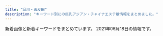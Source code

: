 ```yaml
---
title: "品川・五反田"
description: "キーワード別にの巨乳アジアン・チャイナエステ嬢情報をまとめました。"
---
```


新着画像と新着キーワードをまとめています。
2021年06月18日の情報です。

<DmmAffiliateIns />
<KeywordTable
  shops={
    [
    {
        "keywords": {
            "85": 2,
            "E": 8,
            "88": 2,
            "87": 4,
            "86": 2
        },
        "station": "JR\u4e94\u53cd\u7530\u99c5\u897f\u53e3",
        "img_links": [
            "http://es-mirei.com/staffPhoto/s20170908125528.jpg",
            "http://es-mirei.com/images/returnStaffBtn.png",
            "http://es-mirei.com/staffPhoto/s20170728165536.jpg",
            "http://es-mirei.com/staffPhoto/s20180209180323.jpg",
            "http://es-mirei.com/images/s3Slider1Images/02.jpg",
            "http://es-mirei.com/staffPhoto/s20170911152114.jpg",
            "http://es-mirei.com/staffPhoto/s20170911152129.jpg",
            "http://es-mirei.com/staffPhoto/b20170908125528.jpg",
            "http://es-mirei.com/staffPhoto/b20170728165256.jpg",
            "http://es-mirei.com/images/store/03.jpg",
            "http://es-mirei.com/staffPhoto/b20170728165536.jpg",
            "http://es-mirei.com/images/store/05.jpg",
            "http://es-mirei.com/images/store/06.jpg",
            "http://es-mirei.com/staffPhoto/s20170728165256.jpg",
            "http://es-mirei.com/images/store/02.jpg",
            "http://es-mirei.com/images/store/04.jpg",
            "http://es-mirei.com/images/s3Slider1Images/03.jpg",
            "http://es-mirei.com/staffPhoto/b20180209180323.jpg",
            "http://es-mirei.com/images/noImg.jpg",
            "http://es-mirei.com/staffPhoto/b20170911152129.jpg",
            "http://es-mirei.com/images/store/01.jpg",
            "http://es-mirei.com/images/s3Slider1Images/01.jpg",
            "http://es-mirei.com/staffPhoto/s20180613122502.jpg",
            "http://es-mirei.com/staffPhoto/s20170728165302.jpg",
            "http://es-mirei.com/staffPhoto/b20170911152114.jpg",
            "http://es-mirei.com/staffPhoto/b20180613122502.jpg",
            "http://es-mirei.com/staffPhoto/b20170728165302.jpg"
        ],
        "url": "http://es-mirei.com/",
        "name": "\u7f8e\u4f36"
    },
    {
        "url": "http://gotanda.pepper.jp/",
        "name": "\u4e94\u53cd\u7530\u30e1\u30c7\u30a3\u30ab\u30eb\u30a8\u30f3",
        "station": "JR\u4e94\u53cd\u7530\u99c5\u897f\u53e3",
        "keywords": {},
        "img_links": [
            "http://gotanda.pepper.jp/m02272.jpg",
            "http://gotanda.pepper.jp/1-01.png",
            "http://gotanda.pepper.jp/m173.jpg",
            "http://gotanda.pepper.jp/20151109231038834554.jpg",
            "http://gotanda.pepper.jp/m048.png",
            "http://gotanda.pepper.jp/m049.png",
            "http://gotanda.pepper.jp/gotanda001.jpg"
        ]
    },
    {
        "img_links": [
            "http://www.kenkou-house.info/img/s21.jpg",
            "http://www.kenkou-house.info/img/door.png",
            "http://www.kenkou-house.info/img/s33.jpg",
            "http://www.kenkou-house.info/img/s91.jpg",
            "http://www.kenkou-house.info/img/Himawari_468_60.png",
            "http://www.kenkou-house.info/img/m4.png",
            "http://www.kenkou-house.info/img/s61.jpg",
            "http://www.kenkou-house.info/img/body-.png",
            "http://www.kenkou-house.info/img/s7.jpg",
            "http://www.kenkou-house.info/img/s1.jpg",
            "http://www.kenkou-house.info/img/s13.jpg",
            "http://www.kenkou-house.info/img/m5.png",
            "http://www.kenkou-house.info/img/m7.png",
            "http://www.kenkou-house.info/img/Himawari_200_40.png",
            "http://www.kenkou-house.info/img/m2.png",
            "http://www.kenkou-house.info/img/m1.png",
            "http://www.kenkou-house.info/img/s12.jpg",
            "http://www.kenkou-house.info/img/m8.png",
            "http://www.kenkou-house.info/img/s20.jpg",
            "http://www.kenkou-house.info/img/s16.jpg",
            "http://www.kenkou-house.info/img/s17.jpg",
            "http://www.kenkou-house.info/img/head.png",
            "http://www.kenkou-house.info/img/s11.jpg",
            "http://www.kenkou-house.info/img/s22.jpg",
            "http://www.kenkou-house.info/img/s.png",
            "http://www.kenkou-house.info/img/s4.jpg",
            "http://www.kenkou-house.info/img/s14.jpg",
            "http://www.kenkou-house.info/img/bottmo-ritght.png",
            "http://www.kenkou-house.info/img/m3.png",
            "http://www.kenkou-house.info/img/bottmo-left.png",
            "http://www.kenkou-house.info/img/s15.jpg",
            "http://www.kenkou-house.info/img/play.png",
            "http://www.kenkou-house.info/img/Himawari_160_45.png",
            "http://www.kenkou-house.info/img/Himawari_88_31.png",
            "http://www.kenkou-house.info/img/m6.png"
        ],
        "name": "\u3072\u307e\u308f\u308a",
        "url": "http://www.kenkou-house.info/",
        "station": "JR\u4e94\u53cd\u7530\u99c5\u6771\u53e3",
        "keywords": {
            "C": 8
        }
    },
    {
        "name": "\u82b1\u8863",
        "url": "https://hanagoromo.tyo.cm/",
        "keywords": {},
        "station": "JR\u4e94\u53cd\u7530\u99c5",
        "img_links": []
    },
    {
        "img_links": [
            "http://p-fly.work/images/10.jpg",
            "http://p-fly.work/images/mobile.jpg",
            "http://p-fly.work/images/int1.jpg",
            "http://p-fly.work/img/koko1.jpg",
            "http://p-fly.work/img/eri1.jpg",
            "http://p-fly.work/images/sys4.png",
            "http://p-fly.work/images/b1.jpg",
            "http://p-fly.work/img/sara1.jpg",
            "http://p-fly.work/img/yuki1.jpg",
            "http://p-fly.work/staff/koko.jpg",
            "http://p-fly.work/images/sys1.jpg",
            "http://p-fly.work/images/13.jpg",
            "http://p-fly.work/images/news.jpg",
            "http://p-fly.work/images/int2.png",
            "http://p-fly.work/images/12.jpg",
            "http://p-fly.work/images/1.jpg",
            "http://p-fly.work/staff/eri.jpg",
            "http://p-fly.work/staff/yuki.jpg",
            "http://p-fly.work/images/staff_t.png",
            "http://p-fly.work/images/head.png",
            "http://p-fly.work/images/15.jpg",
            "http://p-fly.work/images/tr.jpg",
            "http://p-fly.work/staff/mai.jpg",
            "http://p-fly.work/images/sys3.jpg",
            "http://p-fly.work/images/line.png",
            "http://p-fly.work/images/ac1.jpg",
            "http://p-fly.work/images/b3.jpg",
            "http://p-fly.work/images/interior_t.png",
            "http://p-fly.work/images/sys2.jpg",
            "http://p-fly.work/staff/sara.jpg",
            "http://p-fly.work/img/mai1.jpg",
            "http://p-fly.work/images/b2.jpg"
        ],
        "name": "\u7d2b\u306e\u8776",
        "station": "JR\u4e94\u53cd\u7530\u99c5\u897f\u53e3",
        "keywords": {},
        "url": "http://p-fly.work/"
    },
    {
        "url": "http://lacure.link/",
        "keywords": {},
        "name": "\u30e9\u30ad\u30e5\u30a2",
        "station": "\u6238\u8d8a\u9280\u5ea7\u99c5",
        "img_links": [
            "http://lacure.link/images/zi.png",
            "http://lacure.link/images/r5.jpg",
            "http://lacure.link/images/r1.jpg",
            "http://lacure.link/images/top2.jpg",
            "http://lacure.link/images/face.png",
            "http://lacure.link/images/kiki.jpg",
            "http://lacure.link/images/s1.jpg",
            "http://lacure.link/images/r3.jpg",
            "http://lacure.link/images/g3.jpg",
            "http://lacure.link/images/yuki.jpg",
            "http://lacure.link/images/gb01.png",
            "http://lacure.link/images/r2.jpg",
            "http://lacure.link/images/sayuri.jpg",
            "http://lacure.link/images/asali.jpg",
            "http://lacure.link/images/s_staff.png",
            "http://lacure.link/images/g1.jpg",
            "http://lacure.link/images/g0.jpg",
            "http://lacure.link/images/r4.jpg",
            "http://lacure.link/images/left3.png",
            "http://lacure.link/images/g6.jpg",
            "http://lacure.link/images/kol.jpg",
            "http://lacure.link/images/r6.jpg",
            "http://lacure.link/images/news.png",
            "http://lacure.link/images/g2.jpg",
            "http://lacure.link/images/g5.jpg"
        ]
    },
    {
        "url": "https://www.healing-baby.work/",
        "station": "\u6238\u8d8a\u9280\u5ea7\u99c5",
        "keywords": {},
        "img_links": [
            "https://www.healing-baby.work/images/sys.png",
            "https://www.healing-baby.work/images/interior_t.jpg",
            "https://www.healing-baby.work/images/staff_t.jpg",
            "https://www.healing-baby.work/images/tel.jpg",
            "https://www.healing-baby.work/images/newface.png",
            "https://www.healing-baby.work/img/eri1.jpg",
            "https://www.healing-baby.work/img/hana1.jpg",
            "https://www.healing-baby.work/img/riri1.jpg",
            "https://www.healing-baby.work/images/news.jpg",
            "https://www.healing-baby.work/images/4.jpg",
            "https://www.healing-baby.work/img/momo1.jpg",
            "https://www.healing-baby.work/images/5.jpg",
            "https://www.healing-baby.work/images/6.jpg",
            "https://www.healing-baby.work/images/int1.png",
            "https://www.healing-baby.work/images/ais.png",
            "https://www.healing-baby.work/img/sizuka1.jpg",
            "https://www.healing-baby.work/images/3.jpg",
            "https://www.healing-baby.work/images/mobile.jpg",
            "https://www.healing-baby.work/images/line.png",
            "https://www.healing-baby.work/img/mimi1.jpg",
            "https://www.healing-baby.work/images/2.jpg",
            "https://www.healing-baby.work/images/1.jpg",
            "https://www.healing-baby.work/images/head.jpg"
        ],
        "name": "\u7652\u3057\u306e\u30d9\u30d3\u30fc"
    },
    {
        "img_links": [
            "http://www.relax-cs.com/ncss/staff03-a.jpg",
            "http://www.relax-cs.com/ncss/staff0401.jpg",
            "http://www.relax-cs.com/ncss/staff01.jpg",
            "http://www.relax-cs.com/ncss/top00001.jpg",
            "http://www.relax-cs.com/ncss/top02-left.jpg",
            "http://www.relax-cs.com/ncss/nav/nav-004.jpg",
            "http://www.relax-cs.com/ncss/nav/nav-003.jpg",
            "http://www.relax-cs.com/ncss/nav/nav-006.jpg",
            "http://www.relax-cs.com/ncss/top03.jpg",
            "http://www.relax-cs.com/ncss/staff03-b.jpg",
            "http://www.relax-cs.com/ncss/tel.png",
            "http://www.relax-cs.com/ncss/nav/nav-001.jpg",
            "http://www.relax-cs.com/ncss/nav/nav-002.jpg",
            "http://www.relax-cs.com/ncss/nav/nav-005.jpg"
        ],
        "url": "http://www.relax-cs.com/",
        "station": "JR\u4e94\u53cd\u7530\u99c5\u897f\u53e3",
        "keywords": {},
        "name": "\u30ea\u30e9\u30af\u30bc\u30fc\u30b7\u30e7\u30f3\u862d"
    },
    {
        "station": "JR\u4e94\u53cd\u7530\u99c5\u897f\u53e3",
        "name": "\u6708\u306e\u548c",
        "img_links": [
            "https://tsukiwa.info/img/staff/202106.jpg",
            "https://tsukiwa.info/img/bar_gallery.png",
            "https://tsukiwa.info/img/top_map.jpg",
            "https://tsukiwa.info/img/event/camp03.jpg",
            "https://tsukiwa.info/img/staff/aya2101.jpg",
            "https://tsukiwa.info/img/staff/DB16BCF2-AF7E-404D-9FB5-9A45BE961351.jpeg",
            "https://tsukiwa.info/img/staff/rumi02.jpg",
            "https://tsukiwa.info/img/staff/909C372F-1613-4B7E-89C8-1A527D79FCC6.jpeg",
            "https://tsukiwa.info/img/staff/rumi04.jpg",
            "https://tsukiwa.info/img/staff/mimi20202.jpg",
            "https://tsukiwa.info/img/staff/mimi01.jpg",
            "https://tsukiwa.info/img/staff_top/20201219_2.jpg",
            "https://tsukiwa.info/img/bar_staff.png",
            "https://tsukiwa.info/img/staff_top/20201219_1.jpg",
            "https://tsukiwa.info/img/bar_profile.png",
            "https://tsukiwa.info/img/staff/A8BAF789-BD2B-4E7F-AB8A-224A2961B605.jpeg",
            "https://tsukiwa.info/img/bar_top1.png",
            "https://tsukiwa.info/img/staff/rena04.jpg",
            "https://tsukiwa.info/img/staff/222BADE2-61AA-4B66-91BD-3D9941250C4D.jpeg",
            "https://tsukiwa.info/img/news1.png",
            "https://tsukiwa.info/img/staff/yuna01.jpg",
            "https://tsukiwa.info/img/news3.png",
            "https://tsukiwa.info/img/akusesu-top0.jpg",
            "https://tsukiwa.info/img/staff/25D27B66-E3AF-40C0-8FCC-46E9F266B409.jpeg",
            "https://tsukiwa.info/img/pickupGirl.png",
            "https://tsukiwa.info/img/staff/no_image.jpg",
            "https://www.a-side.com/ad/koko/include/banner/koko_200x40.png",
            "https://tsukiwa.info/img/staff/koko3.jpg",
            "https://tsukiwa.info/img/staff/ruru1.jpg"
        ],
        "url": "https://tsukiwa.info/",
        "keywords": {}
    },
    {
        "name": "\u7652\u3057\u30cf\u30a6\u30b9",
        "url": "https://i-house.aoaoeo.com/",
        "keywords": {},
        "img_links": [],
        "station": "JR\u4e94\u53cd\u7530\u99c5\u897f\u53e3"
    },
    {
        "img_links": [
            "http://www.relax-fuyou.info/img/sta19.jpg",
            "http://www.relax-fuyou.info/img/r9.jpg",
            "http://www.relax-fuyou.info/i/img/st8.jpg",
            "http://www.relax-fuyou.info/i/img/st11.jpg",
            "http://www.relax-fuyou.info/img/st191.jpg",
            "http://www.relax-fuyou.info/i/img/st42.jpg",
            "http://www.relax-fuyou.info/i/img/top.jpg",
            "http://www.relax-fuyou.info/img/st110.jpg",
            "http://www.relax-fuyou.info/img/sta20.jpg",
            "http://www.relax-fuyou.info/img/sta15.jpg",
            "http://www.relax-fuyou.info/img/top.jpg",
            "http://www.relax-fuyou.info/img/st8.jpg",
            "http://www.relax-fuyou.info/img/st42.jpg",
            "http://www.relax-fuyou.info/img/st71.jpg",
            "http://www.relax-fuyou.info/img/sta5.jpg",
            "http://www.relax-fuyou.info/img/st11.jpg",
            "http://www.relax-fuyou.info/i/img/st160.jpg",
            "http://www.relax-fuyou.info/img/st41.jpg",
            "http://www.relax-fuyou.info/img/st181.jpg",
            "http://www.relax-fuyou.info/img/st72.jpg",
            "http://www.relax-fuyou.info/img/st160.jpg",
            "http://www.relax-fuyou.info/i/img/st140.jpg",
            "http://www.relax-fuyou.info/i/img/st9.jpg",
            "http://www.relax-fuyou.info/i/img/r1.jpg",
            "http://www.relax-fuyou.info/i/img/st10.jpg",
            "http://www.relax-fuyou.info/img/st7.jpg",
            "http://www.relax-fuyou.info/img/st171.jpg",
            "http://www.relax-fuyou.info/img/st161.jpg",
            "http://www.relax-fuyou.info/img/st150.jpg",
            "http://www.relax-fuyou.info/img/st17.jpg",
            "http://www.relax-fuyou.info/i/img/sta20.jpg",
            "http://www.relax-fuyou.info/img/st201.jpg",
            "http://www.relax-fuyou.info/i/img/st191.jpg",
            "http://www.relax-fuyou.info/i/img/st201.jpg",
            "http://www.relax-fuyou.info/img/st141.jpg",
            "http://www.relax-fuyou.info/img/sta8.jpg",
            "http://www.relax-fuyou.info/img/sta18.jpg",
            "http://www.relax-fuyou.info/img/st1.jpg",
            "http://www.relax-fuyou.info/i/img/st181.jpg",
            "http://www.relax-fuyou.info/i/img/st110.jpg",
            "http://www.relax-fuyou.info/img/st140.jpg",
            "http://www.relax-fuyou.info/img/sta16.jpg",
            "http://www.relax-fuyou.info/img/st5.jpg",
            "http://www.relax-fuyou.info/img/sta17.jpg",
            "http://www.relax-fuyou.info/img/sta1.jpg",
            "http://www.relax-fuyou.info/i/img/r2.jpg",
            "http://www.relax-fuyou.info/img/st10.jpg",
            "http://www.relax-fuyou.info/i/img/st5.jpg",
            "http://www.relax-fuyou.info/i/img/r3.jpg",
            "http://www.relax-fuyou.info/i/img/st17.jpg"
        ],
        "station": "JR\u4e94\u53cd\u7530\u99c5\u6771\u53e3",
        "name": "\u8299\u84c9\uff5e\u30d5\u30e8\u30a6\uff5e",
        "url": "http://www.relax-fuyou.info/",
        "keywords": {
            "90": 2,
            "E": 5,
            "87": 2,
            "C": 3,
            "84": 5,
            "86": 2,
            "D": 5,
            "88": 3,
            "G": 1
        }
    },
    {
        "name": "\u30c8\u30f3\u30dd\u30fc",
        "keywords": {},
        "img_links": [
            "http://hi-msg.com/tonpoh/images/ll.png",
            "http://hi-msg.com/tonpoh/images/s8.png",
            "http://hi-msg.com/tonpoh/images/line.png",
            "http://hi-msg.com/tonpoh/images/p-11.jpg",
            "http://hi-msg.com/tonpoh/images/p-8-1.jpg",
            "http://hi-msg.com/tonpoh/images/botton.png",
            "http://hi-msg.com/tonpoh/images/p-14.jpg",
            "http://hi-msg.com/tonpoh/images/p-8.jpg",
            "http://hi-msg.com/tonpoh/images/s4.jpg",
            "http://hi-msg.com/tonpoh/images/p-10-1.jpg",
            "http://hi-msg.com/tonpoh/images/tit-sys.png",
            "http://hi-msg.com/tonpoh/images/p-14-1.jpg",
            "http://hi-msg.com/tonpoh/images/p-0.jpg",
            "http://hi-msg.com/tonpoh/images/p-13-1.jpg",
            "http://hi-msg.com/tonpoh/images/p-6.jpg",
            "http://hi-msg.com/tonpoh/images/p-2.jpg",
            "http://hi-msg.com/tonpoh/images/p-12-1.jpg",
            "http://hi-msg.com/tonpoh/images/p-9.jpg",
            "http://hi-msg.com/tonpoh/images/p-10.jpg",
            "http://hi-msg.com/tonpoh/images/p-13.jpg",
            "http://hi-msg.com/tonpoh/images/p-4.jpg",
            "http://hi-msg.com/tonpoh/images/fla-3.png",
            "http://hi-msg.com/tonpoh/images/fla.png",
            "http://hi-msg.com/tonpoh/images/p-11-1.jpg",
            "http://hi-msg.com/tonpoh/images/p-12.jpg",
            "http://hi-msg.com/tonpoh/images/p-7.jpg",
            "http://hi-msg.com/tonpoh/images/p-7-1.jpg",
            "http://hi-msg.com/tonpoh/images/s5.png",
            "http://hi-msg.com/tonpoh/images/no.png",
            "http://hi-msg.com/tonpoh/images/p-6-1.jpg",
            "http://hi-msg.com/tonpoh/images/p-1.jpg",
            "http://hi-msg.com/tonpoh/images/fla-1.png",
            "http://hi-msg.com/tonpoh/images/s1.png",
            "http://hi-msg.com/tonpoh/images/l.png",
            "http://hi-msg.com/tonpoh/images/tit-staff.png",
            "http://hi-msg.com/tonpoh/images/p-9-1.jpg",
            "http://hi-msg.com/tonpoh/images/s6.png",
            "http://hi-msg.com/tonpoh/images/p-5.jpg",
            "http://hi-msg.com/tonpoh/images/s9.png"
        ],
        "url": "http://hi-msg.com/tonpoh/",
        "station": "JR\u4e94\u53cd\u7530\u99c5\u897f\u53e3"
    },
    {
        "url": "http://www.kouroku-este.com/",
        "name": "\u5eb7\u7984",
        "keywords": {
            "C": 15
        },
        "station": "JR\u54c1\u5ddd\u99c5\u9ad8\u8f2a\u53e3",
        "img_links": [
            "http://www.kouroku-este.com/img/staff/ccc/ccc1.jpg",
            "http://www.kouroku-este.com/img/staff/eee/s-eee2.jpg",
            "http://www.kouroku-este.com/img/system/service01.jpg",
            "http://www.kouroku-este.com/img/staff/ccc/ccc2.jpg",
            "http://www.kouroku-este.com/img/top/listmark1.png",
            "http://www.kouroku-este.com/img/staff/eee/s-eee1.jpg",
            "http://www.kouroku-este.com/img/staff/ggg/ggg1.jpg",
            "http://www.kouroku-este.com/img/staff/aaa/aaa1.jpg",
            "http://www.kouroku-este.com/img/staff/fff/s-fff2.jpg",
            "http://www.kouroku-este.com/img/staff/aaa/aaa2.jpg",
            "http://www.kouroku-este.com/img/staff/fff/s-fff1.jpg",
            "http://www.kouroku-este.com/img/menu/info_r.jpg",
            "http://www.kouroku-este.com/img/system/service02.jpg",
            "http://www.kouroku-este.com/img/staff/bbb/bbb1.jpg"
        ]
    }
]
}
/>
<DmmAffiliateScript />
